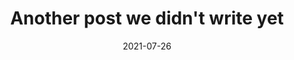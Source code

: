 ---
title: Another post we didn't write yet
date: 2021-07-26
description: Maybe we want to add short summary here
layout: LayoutBlog

---